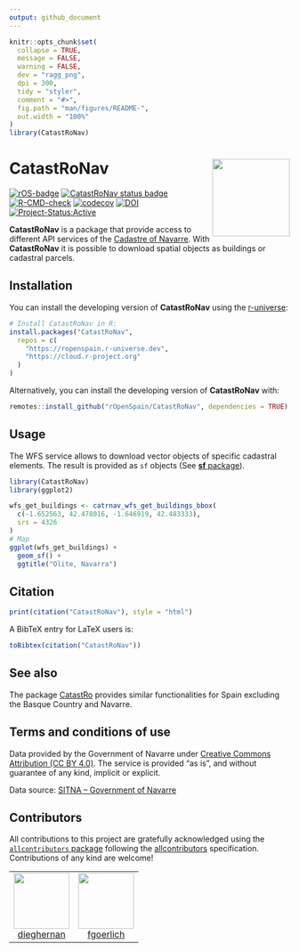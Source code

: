 ```yaml
---
output: github_document
---
```


<!-- README.md is generated from README.Rmd. Please edit that file -->

```r
knitr::opts_chunk$set(
  collapse = TRUE,
  message = FALSE,
  warning = FALSE,
  dev = "ragg_png",
  dpi = 300,
  tidy = "styler",
  comment = "#>",
  fig.path = "man/figures/README-",
  out.width = "100%"
)
library(CatastRoNav)
```

# CatastRoNav <img src="man/figures/logo.png" align="right" height="139"/>

<!-- badges: start -->

[![rOS-badge](https://ropenspain.github.io/rostemplate/reference/figures/ropenspain-badge.svg)](https://ropenspain.es/)
[![CatastRoNav status
badge](https://ropenspain.r-universe.dev/badges/CatastRoNav)](https://ropenspain.r-universe.dev/CatastRoNav)
[![R-CMD-check](https://github.com/rOpenSpain/CatastRoNav/actions/workflows/roscron-check-standard.yaml/badge.svg)](https://github.com/rOpenSpain/CatastRoNav/actions/workflows/roscron-check-standard.yaml)
[![codecov](https://codecov.io/gh/rOpenSpain/CatastroNav/branch/main/graph/badge.svg)](https://app.codecov.io/gh/rOpenSpain/CatastroNav)
[![DOI](https://img.shields.io/badge/DOI-10.5281/zenodo.6366407-blue)](https://doi.org/10.5281/zenodo.6366407)
[![Project-Status:Active](https://www.repostatus.org/badges/latest/active.svg)](https://www.repostatus.org/#active)

<!-- badges: end -->

**CatastRoNav** is a package that provide access to different API services of
the [Cadastre of Navarre](https://geoportal.navarra.es/es/idena). With
**CatastRoNav** it is possible to download spatial objects as buildings or
cadastral parcels.

## Installation

You can install the developing version of **CatastRoNav** using the
[r-universe](https://ropenspain.r-universe.dev/CatastRoNav):

```r
# Install CatastRoNav in R:
install.packages("CatastRoNav",
  repos = c(
    "https://ropenspain.r-universe.dev",
    "https://cloud.r-project.org"
  )
)
```

Alternatively, you can install the developing version of **CatastRoNav** with:

```r
remotes::install_github("rOpenSpain/CatastRoNav", dependencies = TRUE)
```

## Usage

The WFS service allows to download vector objects of specific cadastral
elements. The result is provided as `sf` objects (See [**sf**
package](https://r-spatial.github.io/sf/)).

```r
library(CatastRoNav)
library(ggplot2)

wfs_get_buildings <- catrnav_wfs_get_buildings_bbox(
  c(-1.652563, 42.478016, -1.646919, 42.483333),
  srs = 4326
)
# Map
ggplot(wfs_get_buildings) +
  geom_sf() +
  ggtitle("Olite, Navarra")
```

## Citation

```r
print(citation("CatastRoNav"), style = "html")
```

A BibTeX entry for LaTeX users is:

```r
toBibtex(citation("CatastRoNav"))
```

## See also

The package [CatastRo](https://CRAN.R-project.org/package=CatastRo) provides
similar functionalities for Spain excluding the Basque Country and Navarre.

## Terms and conditions of use

Data provided by the Government of Navarre under [Creative Commons Attribution
(CC BY 4.0)](https://creativecommons.org/licenses/by/4.0/). The service is
provided "as is", and without guarantee of any kind, implicit or explicit.

Data source: [SITNA -- Government of
Navarre](https://geoportal.navarra.es/es/inspire)

## Contributors




<!-- ALL-CONTRIBUTORS-LIST:START - Do not remove or modify this section -->
<!-- prettier-ignore-start -->
<!-- markdownlint-disable -->

All contributions to this project are gratefully acknowledged using the [`allcontributors` package](https://github.com/ropensci/allcontributors) following the [allcontributors](https://allcontributors.org) specification. Contributions of any kind are welcome!

<table class="table allctb-table" >

<tr>
<td align="center">
<a href="https://github.com/dieghernan">
<img src="https://avatars.githubusercontent.com/u/25656809?v=4" width="100px;" class="allctb-avatar" alt=""/>
</a><br>
<a href="https://github.com/rOpenSpain/CatastRoNav/commits?author=dieghernan">dieghernan</a>
</td>
<td align="center">
<a href="https://github.com/fgoerlich">
<img src="https://avatars.githubusercontent.com/u/6486324?v=4" width="100px;" class="allctb-avatar" alt=""/>
</a><br>
<a href="https://github.com/rOpenSpain/CatastRoNav/commits?author=fgoerlich">fgoerlich</a>
</td>
</tr>

</table>

<!-- markdownlint-enable -->
<!-- prettier-ignore-end -->
<!-- ALL-CONTRIBUTORS-LIST:END -->



